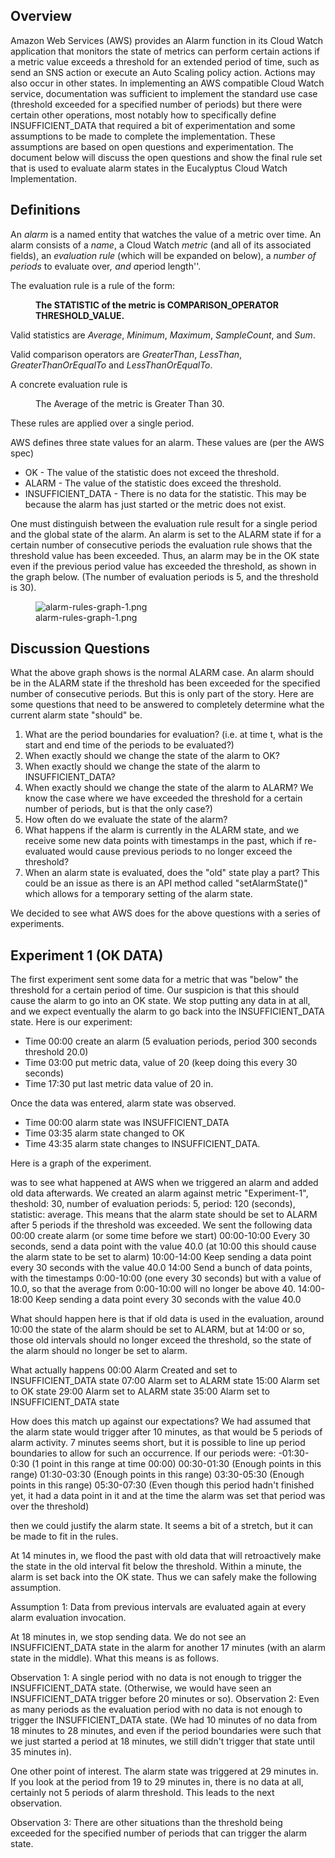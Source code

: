 ==Overview==

Amazon Web Services (AWS) provides an Alarm function in its Cloud Watch application that monitors the state of metrics can perform certain actions if a metric value exceeds a threshold for an extended period of time, such as send an SNS action or execute an Auto Scaling policy action.  Actions may also occur in other states.  In implementing an AWS compatible Cloud Watch service, documentation was sufficient to implement the standard use case (threshold exceeded for a specified number of periods) but there were certain other operations, most notably how to specifically define INSUFFICIENT_DATA that required a bit of experimentation and some assumptions to be made to complete the implementation.  These assumptions are based on open questions and experimentation.  The document below will discuss the open questions and show the final rule set that is used to evaluate alarm states in the Eucalyptus Cloud Watch Implementation.

==Definitions==

An ''alarm'' is a named entity that watches the value of a metric over time.  An alarm consists of a ''name'', a Cloud Watch ''metric'' (and all of its associated fields), an ''evaluation rule'' (which will be expanded on below), a ''number of periods'' to evaluate over'', and a ''period length''.  

The evaluation rule is a rule of the form: 
:'''The STATISTIC of the metric is COMPARISON_OPERATOR THRESHOLD_VALUE.'''

Valid statistics are ''Average'', ''Minimum'', ''Maximum'', ''SampleCount'', and ''Sum''.  

Valid comparison operators are ''GreaterThan'', ''LessThan'', ''GreaterThanOrEqualTo'' and ''LessThanOrEqualTo''.

A concrete evaluation rule is
:The Average of the metric is Greater Than 30.

These rules are applied over a single period.

AWS defines three state values for an alarm.  These values are (per the AWS spec)
*OK - The value of the statistic does not exceed the threshold.
*ALARM - The value of the statistic does exceed the threshold.
*INSUFFICIENT_DATA - There is no data for the statistic.  This may be because the alarm has just started or the metric does not exist.


One must distinguish between the evaluation rule result for a single period and the global state of the alarm.  An alarm is set to the ALARM state if for a certain number of consecutive periods the
evaluation rule shows that the threshold value has been exceeded.  Thus, an alarm may be in the OK state even if the previous period value has exceeded the threshold, as shown in the graph below.  (The number of evaluation periods is 5, and the threshold is 30).

[[File:alarm-rules-graph-1.png]]

==Discussion Questions==

What the above graph shows is the normal ALARM case.  An alarm should be in the ALARM state if the threshold has been exceeded for the specified number of consecutive periods.  But this is only part of the story.  Here are some questions that need to be answered to completely determine what the current alarm state "should" be.
# What are the period boundaries for evaluation?  (i.e. at time t, what is the start and end time of the periods to be evaluated?)
# When exactly should we change the state of the alarm to OK?  
# When exactly should we change the state of the alarm to INSUFFICIENT_DATA?
# When exactly should we change the state of the alarm to ALARM? We know the case where we have exceeded the threshold for a certain number of periods, but is that the only case?)
# How often do we evaluate the state of the alarm?
# What happens if the alarm is currently in the ALARM state, and we receive some new data points with timestamps in the past, which if re-evaluated would cause previous periods to no longer exceed the threshold? 
# When an alarm state is evaluated, does the "old" state play a part?  This could be an issue as there is an API method called "setAlarmState()" which allows for a temporary setting of the alarm state.

We decided to see what AWS does for the above questions with a series of experiments.

==Experiment 1 (OK DATA)==

The first experiment sent some data for a metric that was "below" the threshold for a certain period of time.  Our suspicion is that this should cause the alarm to go into an OK state.
We stop putting any data in at all, and we expect eventually the alarm to go back into the INSUFFICIENT_DATA state.
Here is our experiment:

*Time 00:00 create an alarm (5 evaluation periods, period 300 seconds threshold 20.0)
*Time 03:00 put metric data, value of 20 (keep doing this every 30 seconds)
*Time 17:30 put last metric data value of 20 in.

Once the data was entered, alarm state was observed.
*Time 00:00 alarm state was INSUFFICIENT_DATA
*Time 03:35 alarm state changed to OK
*Time 43:35 alarm state changes to INSUFFICIENT_DATA.

Here is a graph of the experiment.



was to see what happened at AWS when we triggered an alarm and added old data afterwards. We created an alarm against metric "Experiment-1", theshold: 30, number of evaluation periods: 5, period: 120 (seconds), statistic: average.  This means that the alarm state should be set to ALARM after 5 periods if the threshold was exceeded.  We sent the following data
00:00 create alarm (or some time before we start)
00:00-10:00 Every 30 seconds, send a data point with the value 40.0 (at 10:00 this should cause the alarm state to be set to alarm)
10:00-14:00 Keep sending a data point every 30 seconds with the value 40.0
14:00 Send a bunch of data points, with the timestamps 0:00-10:00 (one every 30 seconds) but with a value of 10.0, so that the average from 0:00-10:00 will no longer be above 40.
14:00-18:00 Keep sending a data point every 30 seconds with the value 40.0

What should happen here is that if old data is used in the evaluation, around 10:00 the state of the alarm should be set to ALARM, but at 14:00 or so, those old intervals should no longer exceed the
threshold, so the state of the alarm should no longer be set to alarm.

What actually happens
00:00 Alarm Created and set to INSUFFICIENT_DATA state
07:00 Alarm set to ALARM state
15:00 Alarm set to OK state
29:00 Alarm set to ALARM state
35:00 Alarm set to INSUFFICIENT_DATA state

How does this match up against our expectations?  We had assumed that the alarm state would trigger after 10 minutes, as that would be 5 periods of alarm activity.  7 minutes seems short, but it is possible to line up period boundaries to allow for such an occurrence.  If our periods were:
-01:30-0:30 (1 point in this range at time 00:00)
00:30-01:30 (Enough points in this range)
01:30-03:30 (Enough points in this range)
03:30-05:30 (Enough points in this range)
05:30-07:30 (Even though this period hadn't finished yet, it had a data point in it and at the time the alarm was set that period was over the threshold)

then we could justify the alarm state.  It seems a bit of a stretch, but it can be made to fit in the rules.

At 14 minutes in, we flood the past with old data that will retroactively make the state in the old interval fit below the threshold.  Within a minute, the alarm is set back into the OK state.
Thus we can safely make the following assumption.

Assumption 1: Data from previous intervals are evaluated again at every alarm evaluation invocation.  

At 18 minutes in, we stop sending data.  We do not see an INSUFFICIENT_DATA state in the alarm for another 17 minutes (with an alarm state in the middle).  What this means is as follows.

Observation 1: A single period with no data is not enough to trigger the INSUFFICIENT_DATA state.  (Otherwise, we would have seen an INSUFFICIENT_DATA trigger before 20 minutes or so).
Observation 2: Even as many periods as the evaluation period with no data is not enough to trigger the INSUFFICIENT_DATA state.  (We had 10 minutes of no data from 18 minutes to 28 minutes, and even if the period boundaries were such that we just started a period at 18 minutes, we still didn't trigger that state until 35 minutes in).

One other point of interest.  The alarm state was triggered at 29 minutes in.  If you look at the period from 19 to 29 minutes in, there is no data at all, certainly not 5 periods of alarm threshold.  This leads to the next observation.

Observation 3: There are other situations than the threshold being exceeded for the specified number of periods that can trigger the alarm state.














